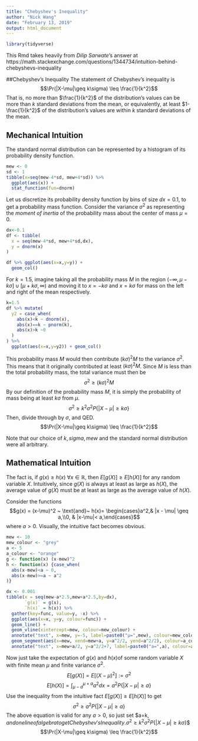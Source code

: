 ```yaml
---
title: "Chebyshev's Inequality"
author: "Nick Wang"
date: "February 13, 2019"
output: html_document
---
```


```r
library(tidyverse)
```
This Rmd takes heavily from _Dilip Sarwate_'s answer at https://math.stackexchange.com/questions/1344734/intuition-behind-chebyshevs-inequality

##Chebyshev's Inequality
The statement of Chebyshev's inequality is
$$\Pr(|X-\mu|\geq k\sigma) \leq \frac{1}{k^2}$$
That is, no more than $\frac{1}{k^2}$ of the distribution's values can be more than $k$ standard deviations from the mean, or equivalently, at least $1-\frac{1}{k^2}$ of the distribution's values are within $k$ standard deviations of the mean.

## Mechanical Intuition
The standard normal distribution can be represented by a histogram of its probability density function.
```r
mew <- 0
sd <- 1
tibble(x=seq(mew-4*sd, mew+4*sd)) %>% 
  ggplot(aes(x)) +
  stat_function(fun=dnorm)
```

Let us discretize its probability density function by bins of size $dx=0.1$, to get a probability mass function. Consider the variance $\sigma^2$ as representing the _moment of inertia_ of the probability mass about the center of mass $\mu=0$.
```r
dx<-0.1
df <- tibble(
  x = seq(mew-4*sd, mew+4*sd,dx),
  y = dnorm(x)
)

df %>% ggplot(aes(x=x,y=y)) + 
  geom_col()
```

For $k=1.5$, imagine taking all the probability mass $M$ in the region $(-\infty, \mu-k\sigma] \cup [\mu+k\sigma, \infty)$ and moving it to $x=-k\sigma$ and $x=k\sigma$ for mass on the left and right of the mean respectively.
```r
k=1.5
df %>% mutate(
  y2 = case_when(
    abs(x)<k ~ dnorm(x),
    abs(x)==k ~ pnorm(k),
    abs(x)>k ~0
  )
) %>%
  ggplot(aes(x=x,y=y2)) + geom_col()
```

This probability mass $M$ would then contribute $(k\sigma)^2M$ to the variance $\sigma^2$. This means that it originally contributed at least $(k\sigma)^2M$. Since $M$ is less than the total probability mass, the total variance must then be 
$$\sigma^2 \geq (k\sigma)^2M$$
By our definition of the probability mass $M$, it is simply the probability of mass being at least $k\sigma$ from $\mu$.
$$\sigma^2 \geq k^2\sigma^2P\{|X-\mu|\geq k\sigma\}$$
Then, divide through by $\sigma$, and QED.
$$\Pr(|X-\mu|\geq k\sigma) \leq \frac{1}{k^2}$$

Note that our choice of $k, sigma, mew$ and the standard normal distribution were all arbitrary.

## Mathematical Intuition
The fact is, if $g(x) \geq h(x) ~\forall x \in \mathbb R$, then $E[g(X)] \geq E[h(X)]$ for any random variable $X$. Intuitively, since $g(X)$ is always at least as large as $h(X)$, the average value of $g(X)$ must be
at least as large as the average value of $h(X)$.

Consider the functions $$g(x) = (x-\mu)^2 ~ \text{and}~ 
h(x)= \begin{cases}a^2,& |x - \mu| \geq a,\\0, & |x-\mu|< a,\end{cases}$$
where $a > 0$. Visually, the intuitive fact becomes obvious.

```r
mew <- 10
mew_colour <- "grey"
a <- 5
a_colour <- "orange"
g <- function(x) (x-mew)^2
h <- function(x) {case_when(
  abs(x-mew)<a ~ 0,
  abs(x-mew)>=a ~ a^2
)}

dx <- 0.001
tibble(x = seq(mew-a*2.5,mew+a*2.5,by=dx),
       `g(x)` = g(x),
       `h(x)` = h(x)) %>%
  gather(key=func, value=y, -x) %>%
  ggplot(aes(x=x, y=y, colour=func)) +
  geom_line() +
  geom_vline(xintercept=mew, colour=mew_colour) +
  annotate("text", x=mew, y=-5, label=paste0("μ=",mew), colour=mew_colour, angle=0) +
  geom_segment(aes(x=mew, xend=mew+a, y=a^2/2, yend=a^2/2), colour=a_colour, arrow=arrow(length=unit(0.15, "inches"), ends="both")) +
  annotate("text", x=mew+a/2, y=a^2/2+7, label=paste0("a=",a), colour=a_colour)
```

Now just take the expectation of $g(x)$ and $h(x)$of some random variable $X$ with finite mean $\mu$ and finite variance $\sigma^2$.
$$E[g(X)] = E[(X-\mu)^2] := \sigma^2$$
$$E[h(X)] = \int_{\mu-a}^{\mu+a}a^2dx=a^2P\{|X-\mu|\geq a\} $$
Use the inequality from the intuitive fact $E[g(X)] \geq E[h(X)]$ to get 
$$\sigma^2 \geq a^2P\{|X-\mu|\geq a\}$$
The above equation is valid for any $a \gt 0$, so just set $a=k\sigma $, and one line of algebra to get Chebyshev's Inequality.
$$\sigma^2 \geq k^2\sigma^2P\{|X-\mu|\geq k\sigma\}$$
$$\Pr(|X-\mu|\geq k\sigma) \leq \frac{1}{k^2}$$